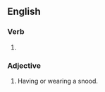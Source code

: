 ==English==

===Verb===
{{head|en|verb form}}

# {{en-past of|snood}}

===Adjective===
{{en-adj|-}}

# Having or wearing a snood.